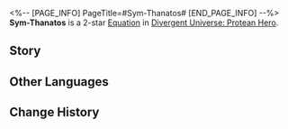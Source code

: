 <%-- [PAGE_INFO]
PageTitle=#Sym-Thanatos#
[END_PAGE_INFO] --%>
{{Equation Infobox
|period   = Protean Hero
|rarity   = 2
|path1    = Harmony*4
|path2    = Destruction*2
|effect   = Increases ally target's Break Effect by {{Color|h|100%}}. When using attacks to Break enemy targets' Weaknesses, gain a shield that can offset DMG equal to {{Color|h|30%}} of their Max HP that lasts {{Color|h|5}} turn(s). Also additionally deals {{Color|h|300%}} of "{{Trait|Blazar}}" DMG to the current target after an attack.
|mentions = Thanatos
}}
'''Sym-Thanatos''' is a 2-star [[Divergent Universe: Protean Hero/Equatoins|Equation]] in [[Divergent Universe: Protean Hero]].

==Story==
{{Description|Let me tell you the story of cowards huddling together for warmth, whom I scorn.<br />In life, countless doors open, each concealing an unknown landscape.<br />But the last door is certain. It opens to fire and ashes.<br />It reeks of decay. Though you dare not to approach, a relentless force behind you pushes you forward.<br />You pretend to be calm but cannot suppress the fear inside.<br />Faced with this eternal conundrum, the weaklings gathered.<br />They paraded in mourning clothes, persuading others to join their ranks.<br />But what they joined was nothing more than a grand funeral.<br />How ridiculous it is, rushing hand-in-hand towards the door of death.<br />Yet, the hand of Thanatos gently swept over, regardless of whether there were a million or just one.}}
<!--
==Gameplay Notes==
* 
-->
==Other Languages==
{{Other Languages
|en   = Sym-Thanatos
|zhs  = 共死者
|zht  = 共死者
|ja   = {{Rubi|死|し}}を{{Rubi|共|とも}}にする{{Rubi|者|もの}}
|ko   = 함께 죽는 자
|es   = Muerte simultánea
|fr   = Partageurs de mort
|ru   = Совместная смерть
|th   = ผู้ร่วมตาย
|vi   = Người Cùng Chết
|de   = Geteilter Tod
|id   = Sym-Thanatos
|pt   = Morte Simultânea
}}

==Change History==
{{Change History|3.1}}